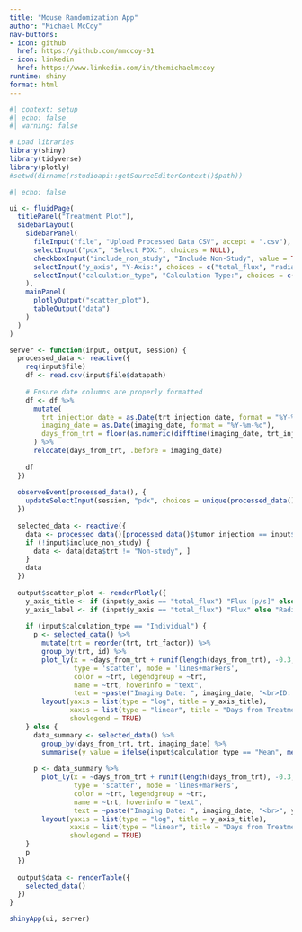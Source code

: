 ```yaml
---
title: "Mouse Randomization App"
author: "Michael McCoy"
nav-buttons:
- icon: github
  href: https://github.com/mmccoy-01
- icon: linkedin
  href: https://www.linkedin.com/in/themichaelmccoy
runtime: shiny
format: html
---
```


```r
#| context: setup
#| echo: false
#| warning: false

# Load libraries
library(shiny)
library(tidyverse)
library(plotly)
#setwd(dirname(rstudioapi::getSourceEditorContext()$path))
```

```r
#| echo: false

ui <- fluidPage(
  titlePanel("Treatment Plot"),
  sidebarLayout(
    sidebarPanel(
      fileInput("file", "Upload Processed Data CSV", accept = ".csv"),
      selectInput("pdx", "Select PDX:", choices = NULL),
      checkboxInput("include_non_study", "Include Non-Study", value = TRUE),
      selectInput("y_axis", "Y-Axis:", choices = c("total_flux", "radiance")),
      selectInput("calculation_type", "Calculation Type:", choices = c("Individual", "Mean", "Median"))
    ),
    mainPanel(
      plotlyOutput("scatter_plot"),
      tableOutput("data")
    )
  )
)

server <- function(input, output, session) {
  processed_data <- reactive({
    req(input$file)
    df <- read.csv(input$file$datapath)
    
    # Ensure date columns are properly formatted
    df <- df %>%
      mutate(
        trt_injection_date = as.Date(trt_injection_date, format = "%Y-%m-%d"),
        imaging_date = as.Date(imaging_date, format = "%Y-%m-%d"),
        days_from_trt = floor(as.numeric(difftime(imaging_date, trt_injection_date[1], units = "days")))
      ) %>%
      relocate(days_from_trt, .before = imaging_date)
    
    df
  })
  
  observeEvent(processed_data(), {
    updateSelectInput(session, "pdx", choices = unique(processed_data()$tumor_injection))
  })
  
  selected_data <- reactive({
    data <- processed_data()[processed_data()$tumor_injection == input$pdx, ]
    if (!input$include_non_study) {
      data <- data[data$trt != "Non-study", ]
    }
    data
  })
  
  output$scatter_plot <- renderPlotly({
    y_axis_title <- if (input$y_axis == "total_flux") "Flux [p/s]" else "Radiance [p/s/cm^2/sr]"
    y_axis_label <- if (input$y_axis == "total_flux") "Flux" else "Radiance"
    
    if (input$calculation_type == "Individual") {
      p <- selected_data() %>%
        mutate(trt = reorder(trt, trt_factor)) %>%
        group_by(trt, id) %>%
        plot_ly(x = ~days_from_trt + runif(length(days_from_trt), -0.3, 0.3), y = ~get(input$y_axis),
                type = 'scatter', mode = 'lines+markers',
                color = ~trt, legendgroup = ~trt,
                name = ~trt, hoverinfo = "text",
                text = ~paste("Imaging Date: ", imaging_date, "<br>ID: ", id, "<br>", y_axis_label, ": ", sprintf("%.2e", get(input$y_axis)))) %>%
        layout(yaxis = list(type = "log", title = y_axis_title),
               xaxis = list(type = "linear", title = "Days from Treatment"),
               showlegend = TRUE)
    } else {
      data_summary <- selected_data() %>%
        group_by(days_from_trt, trt, imaging_date) %>%
        summarise(y_value = ifelse(input$calculation_type == "Mean", mean(get(input$y_axis)), median(get(input$y_axis))))
      
      p <- data_summary %>%
        plot_ly(x = ~days_from_trt + runif(length(days_from_trt), -0.3, 0.3), y = ~y_value,
                type = 'scatter', mode = 'lines+markers',
                color = ~trt, legendgroup = ~trt,
                name = ~trt, hoverinfo = "text",
                text = ~paste("Imaging Date: ", imaging_date, "<br>", y_axis_label, ": ", sprintf("%.2e", y_value))) %>%
        layout(yaxis = list(type = "log", title = y_axis_title),
               xaxis = list(type = "linear", title = "Days from Treatment"),
               showlegend = TRUE)
    }
    p
  })
  
  output$data <- renderTable({
    selected_data()
  })
}

shinyApp(ui, server)
```
